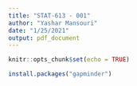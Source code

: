 ```yaml
---
title: "STAT-613 - 001"
author: "Yashar Mansouri"
date: "1/25/2021"
output: pdf_document
---
```


```r
knitr::opts_chunk$set(echo = TRUE)
```
```r
install.packages("gapminder")
```

